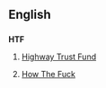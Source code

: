 ==English==

==={{initialism}}===
'''HTF'''

# {{US}} [[w:Highway Trust Fund|Highway Trust Fund]]
# {{Australia}} [[w:WTF|How The Fuck]]